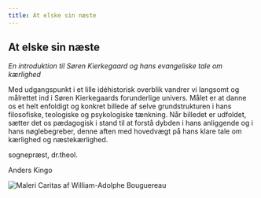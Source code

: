 ```yaml
---
title: At elske sin næste
---
```

## At elske sin næste

*En introduktion til Søren Kierkegaard og hans evangeliske tale om kærlighed*

Med udgangspunkt i et lille idéhistorisk overblik vandrer vi langsomt og målrettet ind i Søren Kierkegaards forunderlige univers. Målet er at danne os et helt enfoldigt og konkret billede af selve grundstrukturen i hans filosofiske, teologiske og psykologiske tænkning. Når billedet er udfoldet, sætter det os pædagogisk i stand til at forstå dybden i hans anliggende og i hans nøglebegreber, denne aften med hovedvægt på hans klare tale om kærlighed og næstekærlighed.

sognepræst, dr.theol.

Anders Kingo



![Maleri Caritas af William-Adolphe Bouguereau](/img/næstekærlighed.171f71fa.jpg "Caritas af William-Adolphe Bouguereau")